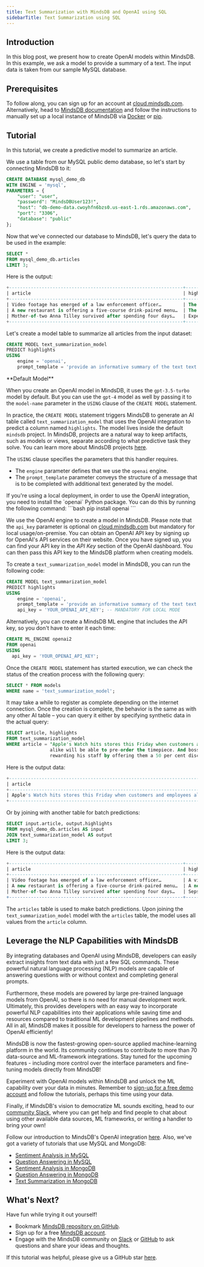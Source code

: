 ```yaml
---
title: Text Summarization with MindsDB and OpenAI using SQL
sidebarTitle: Text Summarization using SQL
---
```


## Introduction

In this blog post, we present how to create OpenAI models within MindsDB. In this example, we ask a model to provide a summary of a text. The input data is taken from our sample MySQL database.

## Prerequisites

To follow along, you can sign up for an account at [cloud.mindsdb.com](https://cloud.mindsdb.com/register/nlp). Alternatively, head to [MindsDB documentation](https://docs.mindsdb.com/) and follow the instructions to manually set up a local instance of MindsDB via [Docker](/setup/self-hosted/docker) or [pip](/setup/self-hosted/pip/source).

## Tutorial

In this tutorial, we create a predictive model to summarize an article.

We use a table from our MySQL public demo database, so let's start by connecting MindsDB to it:

```sql
CREATE DATABASE mysql_demo_db
WITH ENGINE = 'mysql',
PARAMETERS = {
    "user": "user",
    "password": "MindsDBUser123!",
    "host": "db-demo-data.cwoyhfn6bzs0.us-east-1.rds.amazonaws.com",
    "port": "3306",
    "database": "public"
};
```

Now that we've connected our database to MindsDB, let's query the data to be used in the example:

```sql
SELECT *
FROM mysql_demo_db.articles
LIMIT 3;
```

Here is the output:

```sql
+----------------------------------------------------------------+--------------------------------------------------------------+
| article                                                        | highlights                                                   |
+----------------------------------------------------------------+--------------------------------------------------------------+
| Video footage has emerged of a law enforcement officer…        | The 53-second video features…                                |
| A new restaurant is offering a five-course drink-paired menu…  | The Curious Canine Kitchen is…                               |
| Mother-of-two Anna Tilley survived after spending four days…   | Experts have warned hospitals not using standard treatment…  |
+----------------------------------------------------------------+--------------------------------------------------------------+
```

Let's create a model table to summarize all articles from the input dataset:

```sql
CREATE MODEL text_summarization_model
PREDICT highlights
USING
    engine = 'openai',              
    prompt_template = 'provide an informative summary of the text text:{{article}} using full sentences';
```

<Info>
**Default Model**

When you create an OpenAI model in MindsDB, it uses the `gpt-3.5-turbo` model by default. But you can use the `gpt-4` model as well by passing it to the `model-name` parameter in the `USING` clause of the `CREATE MODEL` statement.
</Info>

In practice, the `CREATE MODEL` statement triggers MindsDB to generate an AI table called `text_summarization_model` that uses the OpenAI integration to predict a column named `highlights`. The model lives inside the default `mindsdb` project. In MindsDB, projects are a natural way to keep artifacts, such as models or views, separate according to what predictive task they solve. You can learn more about MindsDB projects [here](/sql/project).

The `USING` clause specifies the parameters that this handler requires.

- The `engine` parameter defines that we use the `openai` engine.
- The `prompt_template` parameter conveys the structure of a message that is to be completed with additional text generated by the model.

<Warning title = "Installing Dependencies for OpenAI Locally or On-Premises" icon = "triangle-exclamation" color="#fcd34dcc" >
If you're using a local deployment, in order to use the OpenAI integration, you need to install the `openai` Python package. You can do this by running the following command:
```bash
pip install openai
```
</Warning>

<Warning title = "Using OpenAI Locally or On-Premises" icon = "triangle-exclamation" color="#fcd34dcc" >

We use the OpenAI engine to create a model in MindsDB. Please note that the `api_key` parameter is optional on [cloud.mindsdb.com](https://cloud.mindsdb.com/register/nlp) but mandatory for local usage/on-premise. You can obtain an OpenAI API key by signing up for OpenAI's API services on their website. Once you have signed up, you can find your API key in the *API Key* section of the OpenAI dashboard. You can then pass this API key to the MindsDB platform when creating models.

To create a `text_summarization_model` model in MindsDB, you can run the following code:

```sql
CREATE MODEL text_summarization_model
PREDICT highlights
USING
    engine = 'openai',              
    prompt_template = 'provide an informative summary of the text text:{{article}} using full sentences',
    api_key = 'YOUR_OPENAI_API_KEY'; -- MANDATORY FOR LOCAL MODE
```

Alternatively, you can create a MindsDB ML engine that includes the API key, so you don't have to enter it each time:

```sql
CREATE ML_ENGINE openai2
FROM openai
USING
  api_key = 'YOUR_OPENAI_API_KEY';
```

</Warning>

Once the `CREATE MODEL` statement has started execution, we can check the status of the creation process with the following query:

```sql
SELECT * FROM models
WHERE name = 'text_summarization_model';
```

It may take a while to register as complete depending on the internet connection. Once the creation is complete, the behavior is the same as with any other AI table – you can query it either by specifying synthetic data in the actual query:

```sql
SELECT article, highlights
FROM text_summarization_model
WHERE article = "Apple's Watch hits stores this Friday when customers and employees
                alike will be able to pre-order the timepiece. And boss Tim Cook is
                rewarding his staff by offering them a 50 per cent discount on the device.";
```

Here is the output data:

```sql
+--------------------------------------------------------------------------------------------------------------------------------------------------------------------------------------------------------------------+------------------------------------------------------------------------------------+
| article                                                                                                                                                                                                            | highlights                                                                         |
+--------------------------------------------------------------------------------------------------------------------------------------------------------------------------------------------------------------------+------------------------------------------------------------------------------------+
| Apple's Watch hits stores this Friday when customers and employees alike will be able to pre-order the timepiece. And boss Tim Cook is rewarding his staff by offering them a 50 per cent discount on the device.  | Apple's Watch hits stores this Friday, and employees will be able to pre-order the |
+--------------------------------------------------------------------------------------------------------------------------------------------------------------------------------------------------------------------+------------------------------------------------------------------------------------+
```

Or by joining with another table for batch predictions:

```sql
SELECT input.article, output.highlights
FROM mysql_demo_db.articles AS input
JOIN text_summarization_model AS output
LIMIT 3;
```

Here is the output data:

```sql
+----------------------------------------------------------------+------------------------------------------------------------------------------------------------+
| article                                                        | highlights                                                                                     |
+----------------------------------------------------------------+------------------------------------------------------------------------------------------------+
| Video footage has emerged of a law enforcement officer…        | A video has emerged of a law enforcement officer grabbing a cell phone from a woman who was    |
| A new restaurant is offering a five-course drink-paired menu…  | A new restaurant in London is offering a five-course drink-paired menu for dogs                |
| Mother-of-two Anna Tilley survived after spending four days…   | Sepsis is a potentially life-threatening condition that occurs when the body's response to an  |
+----------------------------------------------------------------+------------------------------------------------------------------------------------------------+
```

The `articles` table is used to make batch predictions. Upon joining the `text_summarization_model` model with the `articles` table, the model uses all values from the `article` column.

## Leverage the NLP Capabilities with MindsDB

By integrating databases and OpenAI using MindsDB, developers can easily extract insights from text data with just a few SQL commands. These powerful natural language processing (NLP) models are capable of answering questions with or without context and completing general prompts.

Furthermore, these models are powered by large pre-trained language models from OpenAI, so there is no need for manual development work. Ultimately, this provides developers with an easy way to incorporate powerful NLP capabilities into their applications while saving time and resources compared to traditional ML development pipelines and methods. All in all, MindsDB makes it possible for developers to harness the power of OpenAI efficiently!

MindsDB is now the fastest-growing open-source applied machine-learning platform in the world. Its community continues to contribute to more than 70 data-source and ML-framework integrations. Stay tuned for the upcoming features - including more control over the interface parameters and fine-tuning models directly from MindsDB!

Experiment with OpenAI models within MindsDB and unlock the ML capability over your data in minutes. Remember to [sign-up for a free demo account](https://cloud.mindsdb.com/register/nlp) and follow the tutorials, perhaps this time using your data.

Finally, if MindsDB's vision to democratize ML sounds exciting, head to our [community Slack](https://mindsdb.com/joincommunity), where you can get help and find people to chat about using other available data sources, ML frameworks, or writing a handler to bring your own!

Follow our introduction to MindsDB's OpenAI integration [here](https://mindsdb.com/blog/extract-insights-from-text-inside-databases-using-openai-gpt3-and-mindsdb-integration). Also, we've got a variety of tutorials that use MySQL and MongoDB:

- [Sentiment Analysis in MySQL](/nlp/sentiment-analysis-inside-mysql-with-openai)
- [Question Answering in MySQL](/nlp/question-answering-inside-mysql-with-openai)
- [Sentiment Analysis in MongoDB](/nlp/sentiment-analysis-inside-mongodb-with-openai)
- [Question Answering in MongoDB](/nlp/question-answering-inside-mongodb-with-openai)
- [Text Summarization in MongoDB](/nlp/text-summarization-inside-mongodb-with-openai)

## What's Next?

Have fun while trying it out yourself!

- Bookmark [MindsDB repository on GitHub](https://github.com/mindsdb/mindsdb).
- Sign up for a free [MindsDB account](https://cloud.mindsdb.com/register/nlp).
- Engage with the MindsDB community on [Slack](https://mindsdb.com/joincommunity) or [GitHub](https://github.com/mindsdb/mindsdb/discussions) to ask questions and share your ideas and thoughts.

If this tutorial was helpful, please give us a GitHub star [here](https://github.com/mindsdb/mindsdb).

